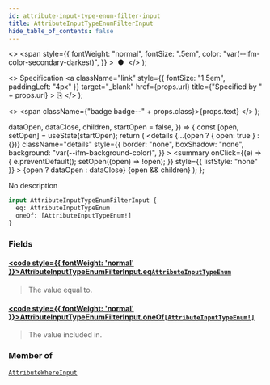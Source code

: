 ```yaml
---
id: attribute-input-type-enum-filter-input
title: AttributeInputTypeEnumFilterInput
hide_table_of_contents: false
---
```


  <>
    <span
      style={{
        fontWeight: "normal",
        fontSize: ".5em",
        color: "var(--ifm-color-secondary-darkest)",
      }}
    >
      &nbsp;●&nbsp;
    </span>
  </>
);

  <>
    Specification
    <a
      className="link"
      style={{ fontSize: "1.5em", paddingLeft: "4px" }}
      target="\_blank"
      href={props.url}
      title={"Specified by " + props.url}
    >
      ⎘
    </a>
  </>
);

  <>
    <span className={"badge badge--" + props.class}>{props.text}</span>
  </>
);


  dataOpen,
  dataClose,
  children,
  startOpen = false,
}) => {
  const [open, setOpen] = useState(startOpen);
  return (
    <details
      {...(open ? { open: true } : {})}
      className="details"
      style={{
        border: "none",
        boxShadow: "none",
        background: "var(--ifm-background-color)",
      }}
    >
      <summary
        onClick={(e) => {
          e.preventDefault();
          setOpen((open) => !open);
        }}
        style={{ listStyle: "none" }}
      >
        {open ? dataOpen : dataClose}
      </summary>
      {open && children}
    </details>
  );
};

No description

```graphql
input AttributeInputTypeEnumFilterInput {
  eq: AttributeInputTypeEnum
  oneOf: [AttributeInputTypeEnum!]
}
```

### Fields

#### [<code style={{ fontWeight: 'normal' }}>AttributeInputTypeEnumFilterInput.<b>eq</b></code>](#)<Bullet />[`AttributeInputTypeEnum`](../../../api-reference/attributes/enums/attribute-input-type-enum) <Badge class="secondary" text="enum"/>

> The value equal to.

#### [<code style={{ fontWeight: 'normal' }}>AttributeInputTypeEnumFilterInput.<b>oneOf</b></code>](#)<Bullet />[`[AttributeInputTypeEnum!]`](../../../api-reference/attributes/enums/attribute-input-type-enum) <Badge class="secondary" text="list"/> <Badge class="secondary" text="enum"/>

> The value included in.

### Member of

[`AttributeWhereInput`](../../../api-reference/attributes/inputs/attribute-where-input) <Badge class="secondary" text="input"/>
